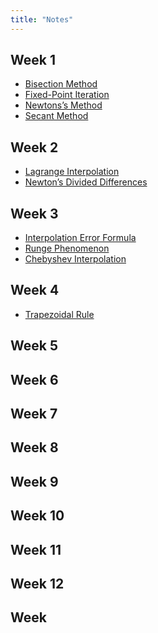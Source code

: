 ```yaml
---
title: "Notes"
---
```


## Week 1  
- [Bisection Method](./w01/bisection-method.html)
- [Fixed-Point Iteration](./w01/fixed-point-iteration.html)
- [Newtons's Method](./w01/newtons-method.html)
- [Secant Method](./w01/secant-method.html)

## Week 2
- [Lagrange Interpolation](./w02/lagrange-interpolation.html)
- [Newton’s Divided Differences](./w02/newtons-divided-differences.html)

## Week 3
- [Interpolation Error Formula](./w03/interpolation-error-formula.html)
- [Runge Phenomenon](./w03/runge-phenomenon.html)
- [Chebyshev Interpolation](./w03/chebyshev-interpolation.html)

## Week 4
- [Trapezoidal Rule](./w04/trapezoidal-rule.html)



::: {.callout-note icon=false collapse="true"}
## Week 5

:::

::: {.callout-note icon=false collapse="true"}
## Week 6

:::

::: {.callout-note icon=false collapse="true"}
## Week 7

:::

::: {.callout-note icon=false collapse="true"}
## Week 8

:::

::: {.callout-note icon=false collapse="true"}
## Week 9

:::

::: {.callout-note icon=false collapse="true"}
## Week 10

:::

::: {.callout-note icon=false collapse="true"}
## Week 11

:::

::: {.callout-note icon=false collapse="true"}
## Week 12

:::

::: {.callout-note icon=false collapse="true"}
## Week 

:::



